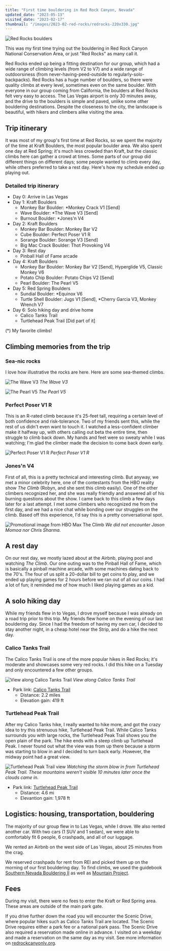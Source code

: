 ```yaml
---
title: "First time bouldering in Red Rock Canyon, Nevada"
updated_date: "2023-05-13"
visited_date: "2023-02-17"
thumbnail: "/images/2023-02-red-rocks/redrocks-220x330.jpg"
---
```


![Red Rocks boulders](/images/2023-02-red-rocks/redrocks-opt.jpg)

This was my first time trying out the bouldering in Red Rock Canyon National Conservation Area, or just "Red Rocks" as many call it.

Red Rocks ended up being a fitting destination for our group, which had a wide range of climbing levels (from V2 to V7) and a wide range of outdoorsiness (from never-having-peed-outside to regularly-solo-backpacks). Red Rocks has a huge number of boulders, so there were quality climbs at every level, sometimes even on the same boulder. With everyone in our group coming from California, the boulders at Red Rocks felt very easy to access. The Las Vegas airport is only 30 minutes away, and the drive to the boulders is simple and paved, unlike some other bouldering destinations. Despite the closeness to the city, the landscape is beautiful, with hikers and climbers alike visiting the area.

## Trip itinerary

It was most of my group's first time at Red Rocks, so we spent the majority of the time at Kraft Boulders, the most popular boulder area. We also spent one day at Red Spring; it's much less crowded than Kraft, but the classic climbs here can gather a crowd at times. Some parts of our group did different things on different days; some people wanted to climb every day, while others preferred to take a rest day. Here's how my schedule ended up playing out.

### Detailed trip itinerary

- Day 0: Arrive in Las Vegas
- Day 1: Kraft Boulders
  - Monkey Bar Boulder: \*Monkey Crack V1 [Send]
  - Wave Boulder: \*The Wave V3 [Send]
  - Burnout Boulder: \*Jones'n V4
- Day 2: Kraft Boulders
  - Monkey Bar Boulder: Monkey Bar V2
  - Cube Boulder: Perfect Poser V1 R
  - Sorange Boulder: Sorange V3 [Send]
  - Big Mac Crack Boulder: Thot Provoking V4
- Day 3: Rest day
  - Pinball Hall of Fame arcade
- Day 4: Kraft Boulders
  - Monkey Bar Boulder: Monkey Bar V2 [Send], Hyperglide V5, Classic Monkey V6
  - Potato Chip Boulder: Potato Chips V2 [Send]
  - Pearl Boulder: The Pearl V5
- Day 5: Red Spring Boulders
  - Sundial Boulder: \*Equinox V6
  - Turtle Shell Boulder: Jugs V1 [Send], \*Cherry Garcia V3, Monkey Wrench V7
- Day 6: Solo hiking day and drive home
  - Calico Tanks Trail
  - Turtlehead Peak Trail [Did part of it]

(\*) My favorite climbs!

## Climbing memories from the trip

### Sea-nic rocks

I love how illustrative the rocks are here. Here are some sea-themed climbs.

![The Wave V3](/images/2023-02-red-rocks/inthewave-800px.jpg)
_The Wave V3_

![The Pearl V5](/images/2023-02-red-rocks/pearl-opt.jpg)
_The Pearl V5_

### Perfect Poser V1 R

This is an R-rated climb because it's 25-feet tall, requiring a certain level of both confidence and risk-tolerance. Two of my friends sent this, while the rest of us didn't even want to touch it. I watched a less-confident climber make it halfway up, with others calling out beta the entire time, then struggle to climb back down. My hands and feet were so sweaty while I was watching; I'm glad the climber made the decision to come back down early.

![Perfect Poser V1 R](/images/2023-02-red-rocks/cube-opt.jpg)
_Perfect Poser V1 R_

### Jones'n V4

First of all, this is a pretty technical and interesting climb. But anyway, we met a minor celebrity here, one of the contestants from the HBO reality show _The Climb_ (Robyn, and she sent this climb easily). One of the other climbers recognized her, and she was really friendly and answered all of his burning questions about the show. I came back to this climb a few days later for a last attempt. I met some climbers who recognized me from the first day, and we had a nice chat while bonding over our struggles on the climb. Based off this experience, I'd say this is a pretty conversational spot.

![Promotional image from HBO Max The Climb](/images/2023-02-red-rocks/hbo_theclimb-opt.jpg)
_We did not encounter Jason Momoa nor Chris Sharma._

## A rest day

On our rest day, we mostly lazed about at the Airbnb, playing pool and watching _The Climb_. Our one outing was to the Pinball Hall of Fame, which is basically a pinball machine arcade, with some machines dating back to the 70's. The four of us split a 20-dollar bill to get coins to play, and we ended up playing games for 2 hours before we ran out of all our coins. I had a lot of fun; it reminded me of how much I liked playing games as a kid.

## A solo hiking day

While my friends flew in to Vegas, I drove myself because I was already on a road trip prior to this trip. My friends flew home on the evening of our last bouldering day. Since I had the freedom of having my own car, I decided to stay another night, in a cheap hotel near the Strip, and do a hike the next day.

### Calico Tanks Trail

The Calico Tanks Trail is one of the more popular hikes in Red Rocks; it's moderate and showcases some very red rocks. I did this hike on a Tuesday and only encountered a few other groups.

![View along Calico Tanks Trail](/images/2023-02-red-rocks/calicotankstrail-opt.jpg)
_View along Calico Tanks Trail_

- Park link: [Calico Tanks Trail](https://www.redrockcanyonlv.org/calico-tanks/)
  - Distance: 2.2 miles
  - Elevation gain: 419 ft

### Turtlehead Peak Trail

After my Calico Tanks hike, I really wanted to hike more, and got the crazy idea to try this strenuous hike, Turtlehead Peak Trail. While Calico Tanks surrounds you with large rocks, the Turtlehead Peak Trail shows you the open plain of the park. The hike ends with a steep climb up Turtlehead Peak. I never found out what the view was from up there because a storm was starting to blow in and I decided to turn back early. However, the midway point had a great view.

![Turtlehead Peak Trail view](/images/2023-02-red-rocks/turtleheadhike-opt.jpg)
_Watching the storm blow in from Turtlehead Peak Trail. These mountains weren't visible 10 minutes later once the clouds came in._

- Park link: [Turtlehead Peak Trail](https://www.redrockcanyonlv.org/turtlehead-peak/)
  - Distance: 4.6 mi
  - Elevantion gain: 1,978 ft

## Logistics: housing, transportation, bouldering

The majority of our group flew in to Las Vegas, while I drove. We also rented another car. With two cars (1 SUV and 1 sedan), we were able to comfortably fit 6 people, 6 crashpads, and all of our luggage.

We rented an Airbnb on the west side of Las Vegas, about 25 minutes from the crag.

We reserved crashpads for rent from REI and picked them up on the morning of our first bouldering day. To find climbs, we used the guidebook [Southern Nevada Bouldering II](https://www.snellpress.com/product-page/southern-nevada-bouldering-ii) as well as [Mountain Project](https://www.mountainproject.com/area/114274150/red-rock-boulders).

## Fees

During my visit, there were no fees to enter the Kraft or Red Spring area. These areas are outside of the main park gate.

If you drive further down the road you will encounter the Scenic Drive, where popular hikes such as Calico Tanks Trail are located. The Scenic Drive requires either a park fee or a national park pass. The Scenic Drive also required a reservation made online in advance. I visited on a weekday and made a reservation on the same day as my visit. See more information on [redrockcanyonlv.org](https://redrockcanyonlv.org).
